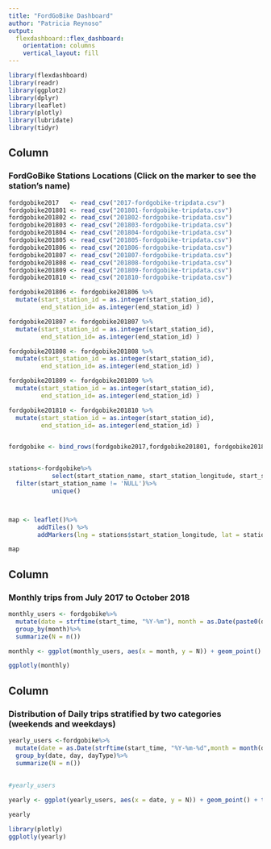 ---
title: "FordGoBike Dashboard"
author: "Patricia Reynoso"
output: 
  flexdashboard::flex_dashboard:
    orientation: columns
    vertical_layout: fill
---

```{r setup, include=FALSE}
library(flexdashboard)
library(readr)
library(ggplot2)
library(dplyr)
library(leaflet)
library(plotly)
library(lubridate)
library(tidyr)
```

Column {data-width=400}
-----------------------------------------------------------------------

### FordGoBike Stations Locations (Click on the marker to see the station's name)

```{r}



fordgobike2017   <- read_csv("2017-fordgobike-tripdata.csv")
fordgobike201801 <- read_csv("201801-fordgobike-tripdata.csv")
fordgobike201802 <- read_csv("201802-fordgobike-tripdata.csv")
fordgobike201803 <- read_csv("201803-fordgobike-tripdata.csv")
fordgobike201804 <- read_csv("201804-fordgobike-tripdata.csv")
fordgobike201805 <- read_csv("201805-fordgobike-tripdata.csv")
fordgobike201806 <- read_csv("201806-fordgobike-tripdata.csv")
fordgobike201807 <- read_csv("201807-fordgobike-tripdata.csv")
fordgobike201808 <- read_csv("201808-fordgobike-tripdata.csv")
fordgobike201809 <- read_csv("201809-fordgobike-tripdata.csv")
fordgobike201810 <- read_csv("201810-fordgobike-tripdata.csv")

fordgobike201806 <- fordgobike201806 %>%
  mutate(start_station_id = as.integer(start_station_id),
         end_station_id= as.integer(end_station_id) )

fordgobike201807 <- fordgobike201807 %>%
  mutate(start_station_id = as.integer(start_station_id),
         end_station_id= as.integer(end_station_id) )

fordgobike201808 <- fordgobike201808 %>%
  mutate(start_station_id = as.integer(start_station_id),
         end_station_id= as.integer(end_station_id) )

fordgobike201809 <- fordgobike201809 %>%
  mutate(start_station_id = as.integer(start_station_id),
         end_station_id= as.integer(end_station_id) )

fordgobike201810 <- fordgobike201810 %>%
  mutate(start_station_id = as.integer(start_station_id),
         end_station_id= as.integer(end_station_id) )


fordgobike <- bind_rows(fordgobike2017,fordgobike201801, fordgobike201802, fordgobike201803, fordgobike201804,fordgobike201805, fordgobike201806, fordgobike201807, fordgobike201808, fordgobike201809, fordgobike201810)


stations<-fordgobike%>%
            select(start_station_name, start_station_longitude, start_station_latitude)%>%
  filter(start_station_name != 'NULL')%>%
            unique()



map <- leaflet()%>%
        addTiles() %>%
        addMarkers(lng = stations$start_station_longitude, lat = stations$start_station_latitude, data = stations, popup = stations$start_station_name)

map
```

Column {data-width=300}
-----------------------------------------------------------------------

### Monthly trips from July 2017 to October 2018

```{r}


monthly_users <- fordgobike%>%
  mutate(date = strftime(start_time, "%Y-%m"), month = as.Date(paste0(date,'-01')))%>%
  group_by(month)%>%
  summarize(N = n())

monthly <- ggplot(monthly_users, aes(x = month, y = N)) + geom_point() + geom_smooth() + theme(axis.text.x=element_text(angle = 90, hjust = 0)) + scale_x_date(breaks = monthly_users$month, labels = format(monthly_users$month, "%b %Y")) + ggtitle("Monthly Users FordGoBike") + xlab("Month") + ylab("Number of Trips")

ggplotly(monthly)
```

Column {data-width=300}
-----------------------------------------------------------------------

### Distribution of Daily trips stratified by two categories (weekends and weekdays)

```{r}
yearly_users <-fordgobike%>%
  mutate(date = as.Date(strftime(start_time, "%Y-%m-%d",month = month(date))), day = weekdays(date), dayType = ifelse(day == "Saturday" | day == "Sunday", "Weekend","Weekday"))%>%
  group_by(date, day, dayType)%>%
  summarize(N = n())
  
  
#yearly_users  

yearly <- ggplot(yearly_users, aes(x = date, y = N)) + geom_point() + theme_classic() + stat_smooth(method = "loess", formula = y ~ x, size = 2) + facet_wrap(~dayType)

yearly

library(plotly)
ggplotly(yearly)
```
